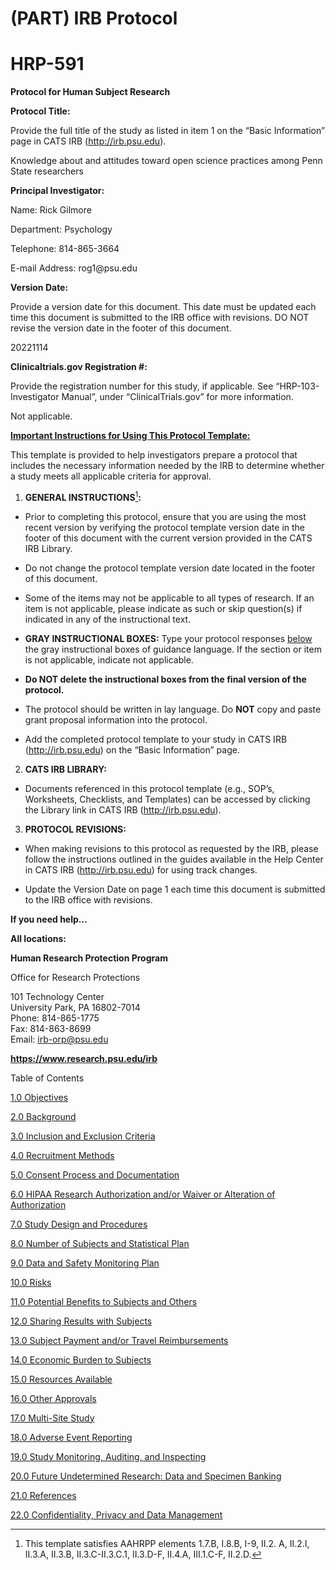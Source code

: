 # (PART) IRB Protocol {-}

# HRP-591 {-}

**Protocol for Human Subject Research**

**Protocol Title:**

::: {.instr_box}
Provide the full title of the study as listed in item 1 on the "Basic
Information" page in CATS IRB (<http://irb.psu.edu>).
:::

Knowledge about and attitudes toward open science practices among Penn State researchers

**Principal Investigator:**

Name: Rick Gilmore

Department: Psychology

Telephone: 814-865-3664

E-mail Address: rog1\@psu.edu

**Version Date:**

::: {.instr_box}
Provide a version date for this document. This date must be updated each
time this document is submitted to the IRB office with revisions. DO NOT
revise the version date in the footer of this document.
:::

20221114

**Clinicaltrials.gov Registration #:**

::: {.instr_box}
Provide the registration number for this study, if applicable. See
"HRP-103- Investigator Manual", under "ClinicalTrials.gov" for more
information.
:::

Not applicable.

**[Important Instructions for Using This Protocol
Template:]{.underline}**

This template is provided to help investigators prepare a protocol that includes the necessary information needed by the IRB to determine whether a study meets all applicable criteria for approval.

1.  **GENERAL INSTRUCTIONS**[^1]**:**

- Prior to completing this protocol, ensure that you are using the most recent version by verifying the protocol template version date in the footer of this document with the current version provided in the CATS IRB Library.

- Do not change the protocol template version date located in the footer of this document.

- Some of the items may not be applicable to all types of research. If an item is not applicable, please indicate as such or skip question(s) if indicated in any of the instructional text.

-   **GRAY INSTRUCTIONAL BOXES:** Type your protocol responses [below]{.underline} the gray instructional boxes of guidance  language. If the section or item is not applicable, indicate not applicable.

- **Do NOT delete the instructional boxes from the final version of the protocol.**

- The protocol should be written in lay language. Do **NOT** copy and paste grant proposal information into the protocol.

[^1]: This template satisfies AAHRPP elements 1.7.B, I.8.B, I-9, II.2. A, II.2.I, II.3.A, II.3.B, II.3.C-II.3.C.1, II.3.D-F, II.4.A, III.1.C-F, II.2.D.

- Add the completed protocol template to your study in CATS IRB (<http://irb.psu.edu>) on the "Basic Information" page.

2.  **CATS IRB LIBRARY:**

- Documents referenced in this protocol template (e.g., SOP's, Worksheets, Checklists, and Templates) can be accessed by clicking the Library link in CATS IRB (<http://irb.psu.edu>).

3.  **PROTOCOL REVISIONS:**

- When making revisions to this protocol as requested by the IRB, please follow the instructions outlined in the guides available in the Help Center in CATS IRB (<http://irb.psu.edu>) for using track changes.

- Update the Version Date on page 1 each time this document is submitted to the IRB office with revisions.

**If you need help...**

**All locations:**

**Human Research Protection Program**

Office for Research Protections

101 Technology Center\
University Park, PA 16802-7014\
Phone: 814-865-1775\
Fax: 814-863-8699\
Email: [irb-orp@psu.edu](mailto:ORProtections@psu.edu)

[**https://www.research.psu.edu/irb**](https://www.research.psu.edu/irb)

Table of Contents

[1.0 Objectives](#objectives)

[2.0 Background](#background)

[3.0 Inclusion and Exclusion
Criteria](#inclusion-and-exclusion-criteria)

[4.0 Recruitment Methods](#recruitment-methods)

[5.0 Consent Process and
Documentation](#consent-process-and-documentation)

[6.0 HIPAA Research Authorization and/or Waiver or Alteration of
Authorization](#hipaa-research-authorization-andor-waiver-or-alteration-of-authorization)

[7.0 Study Design and Procedures](#study-design-and-procedures)

[8.0 Number of Subjects and Statistical
Plan](#number-of-subjects-and-statistical-plan)

[9.0 Data and Safety Monitoring Plan](#data-and-safety-monitoring-plan)

[10.0 Risks](#risks)

[11.0 Potential Benefits to Subjects and Others](#_Toc117767339)

[12.0 Sharing Results with Subjects](#sharing-results-with-subjects)

[13.0 Subject Payment and/or Travel
Reimbursements](#subject-payment-andor-travel-reimbursements)

[14.0 Economic Burden to Subjects](#economic-burden-to-subjects)

[15.0 Resources Available](#resources-available)

[16.0 Other Approvals](#other-approvals)

[17.0 Multi-Site Study](#_Toc117767345)

[18.0 Adverse Event Reporting](#adverse-event-reporting)

[19.0 Study Monitoring, Auditing, and
Inspecting](#study-monitoring-auditing-and-inspecting)

[20.0 Future Undetermined Research: Data and Specimen
Banking](#future-undetermined-research-data-and-specimen-banking)

[21.0 References](#references)

[22.0 Confidentiality, Privacy and Data
Management](#confidentiality-privacy-and-data-management)
